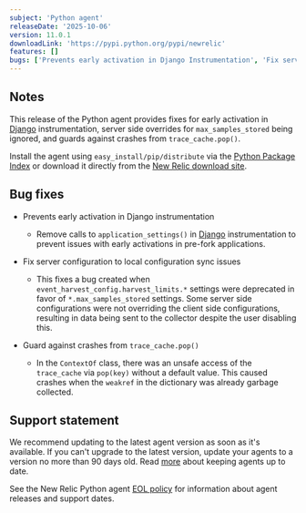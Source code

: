 ```yaml
---
subject: 'Python agent'
releaseDate: '2025-10-06'
version: 11.0.1
downloadLink: 'https://pypi.python.org/pypi/newrelic'
features: []
bugs: ['Prevents early activation in Django Instrumentation', 'Fix server configuration to local configuration sync issues', 'Guard against crashes from trace_cache.pop()']
---
```


## Notes

This release of the Python agent provides fixes for early activation in [Django](https://pypi.org/project/Django/) instrumentation, server side overrides for `max_samples_stored` being ignored, and guards against crashes from `trace_cache.pop()`.

Install the agent using `easy_install/pip/distribute` via the [Python Package Index](https://pypi.python.org/pypi/newrelic) or download it directly from the [New Relic download site](https://download.newrelic.com/python_agent/release).

## Bug fixes

* Prevents early activation in Django instrumentation

  * Remove calls to `application_settings()` in [Django](https://pypi.org/project/Django/) instrumentation to prevent issues with early activations in pre-fork applications.

* Fix server configuration to local configuration sync issues

  * This fixes a bug created when `event_harvest_config.harvest_limits.*` settings were deprecated in favor of `*.max_samples_stored` settings. Some server side configurations were not overriding the client side configurations, resulting in data being sent to the collector despite the user disabling this.

* Guard against crashes from `trace_cache.pop()`

  * In the `ContextOf` class, there was an unsafe access of the `trace_cache` via `pop(key)` without a default value. This caused crashes when the `weakref` in the dictionary was already garbage collected.

## Support statement

We recommend updating to the latest agent version as soon as it's available. If you can't upgrade to the latest version, update your agents to a version no more than 90 days old. Read [more](/docs/new-relic-solutions/new-relic-one/install-configure/update-new-relic-agent/) about keeping agents up to date.

See the New Relic Python agent [EOL policy](/docs/apm/agents/python-agent/getting-started/python-agent-eol-policy/) for information about agent releases and support dates.

